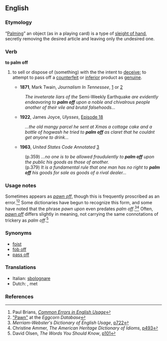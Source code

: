 ==English==

===Etymology===
“[[palm|Palming]]” an object (as in a playing card) is a type of [[sleight of hand]], secretly removing the desired article and leaving only the undesired one.

===Verb===
'''to palm off'''

# {{idiom}} to sell or dispose of (something) with the the intent to [[deceive]]; to attempt to pass off a [[counterfeit]] or [[inferior]] product as [[genuine]].
#*'''1871''', Mark Twain, ''Journalism In Tennessee'', [http://books.google.com/books?id=DUqQEYA8lBoC&pg=PA39&dq=%22palm+off%22&sig=tg16Xby_bL22MnYLpCvU8McRHew] or [http://www.readbookonline.net/readOnLine/1562/]
#:''The inveterate liars of the'' Semi-Weekly Earthquake ''are evidently endeavoring to '''palm off''' upon a noble and chivalrous people another of their vile and brutal falsehoods...''
#*'''1922''', James Joyce, ''Ulysses'', [http://books.google.com/books?id=mBNjq2PSbgAC&pg=PA1219&dq=%22palm+off+as+claret%22&as_brr=1&sig=U37w5Kk9jvD3so7AKNOx4HXCnHE Episode 18]
#:''...the old mangy parcel he sent at Xmas a cottage cake and a bottle of hogwash he tried to '''palm off''' as claret that he couldnt get anyone to drink...''
#*'''1963''', ''United States Code Annotated'' [http://books.google.com/books?id=xzI2AAAAIAAJ&q=%22palm+off%22&dq=%22palm+off%22&pgis=1]
#:(p.359)  ''...no one is to be allowed fraudulently to '''palm off''' upon the public his goods as those of another.''
#:(p.379)  ''It is a fundamental rule that one man has no right to '''palm off''' his goods for sale as goods of a rival dealer...''

===Usage notes===
Sometimes appears as ''[[pawn off]]'', though this is frequently proscribed as an error.<ref>Paul Brians, ''[http://wsu.edu/~brians/errors/pawnoff.html Common Errors in English Usage]''</ref><ref>[http://eggcorns.lascribe.net/english/931/pawn/ "Pawn"] at the ''Eggcorn Database''</ref>  Some dictionaries have begun to recognize this form, and some have noted that the phrase ''pawn upon'' even predates ''palm off''.<ref>''Merriam-Webster's Dictionary of English Usage'', [http://books.google.com/books?id=2yJusP0vrdgC&pg=RA3-PA722&dq=%22palm+off%22&as_brr=1&sig=lRCrWuprjXBwVoWwWHZplJBUNsQ p722]</ref><ref>Christine Ammer, ''The American Heritage Dictionary of Idioms'', [http://books.google.com/books?id=9re1vfFh04sC&pg=PA493&dq=%22pawn+off%22&sig=3-LluhSLLb7gN4UYiewFsvtLVAo p493]</ref> Often, ''[[pawn off]]'' differs slightly in meaning, not carrying the same connotations of trickery as ''palm off''.<ref>David Olsen, ''The Words You Should Know'', [http://books.google.com/books?id=3rNvDQEqOz4C&pg=PA101&dq=%22pawn+off%22+usage&sig=g-kwWuvVI17vH_E4q9XSiZNStWA p101]</ref>

===Synonyms===
*[[foist]]
*[[fob off]]
*[[pass off]]

===Translations===
{{top}}
* Italian: [[sbolognare]] <!-- http://books.google.com/books?id=98RO87ErKQQC&pg=PA352&dq=%22palm+off%22&sig=iSOuJJQc6AOZPyUKfpmLK5GQvgQ -->
*Dutch: {{t|nl|opdringen}}, {{t|nl|opzadelen}} met
{{bottom}}


===References===
<references/>